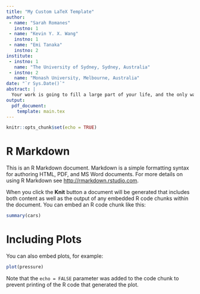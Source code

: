 ```yaml
---
title: "My Custom LaTeX Template"
author: 
 - name: "Sarah Romanes"
   instno: 1
 - name: "Kevin Y. X. Wang"
   instno: 1
 - name: "Emi Tanaka"
   instno: 2
institute: 
 - instno: 1
   name: "The University of Sydney, Sydney, Australia"
 - instno: 2
   name: "Monash University, Melbourne, Australia"
date: "`r Sys.Date()`"
abstract: |
  Your work is going to fill a large part of your life, and the only way to be truly satisfied is to do what you believe is great work. And the only way to do great work is to love what you do. If you haven't found it yet, keep looking. Don't settle. As with all matters of the heart, you'll know when you find it.
output: 
  pdf_document:
    template: main.tex
---
```


```r
knitr::opts_chunk$set(echo = TRUE)
```

# R Markdown

This is an R Markdown document. Markdown is a simple formatting syntax for authoring HTML, PDF, and MS Word documents. For more details on using R Markdown see <http://rmarkdown.rstudio.com>.

When you click the **Knit** button a document will be generated that includes both content as well as the output of any embedded R code chunks within the document. You can embed an R code chunk like this:

```r
summary(cars)
```

# Including Plots

You can also embed plots, for example:

```r
plot(pressure)
```

Note that the `echo = FALSE` parameter was added to the code chunk to prevent printing of the R code that generated the plot.
